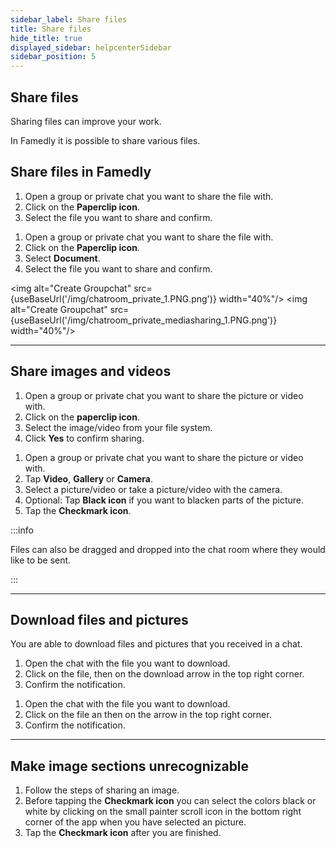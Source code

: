 ```yaml
---
sidebar_label: Share files
title: Share files
hide_title: true
displayed_sidebar: helpcenterSidebar
sidebar_position: 5
---
```




<div class="hero hero--primary">
  <div class="container">
    <h2 class="hero__title">Share files</h2>
    <p class="hero__subtitle">Sharing files can improve your work.</p>
    <p>In Famedly it is possible to share various files.</p>
  </div>
</div>

## Share files in Famedly
    
<Tabs>
  <TabItem value="desktop" label="Desktop" default>
  <ol>
    <li>Open a group or private chat you want to share the file with.</li>
    <li>Click on the <b>Paperclip icon</b>.</li>
    <li>Select the file you want to share and confirm.</li>
  </ol>
  </TabItem>
  <TabItem value="mobile" label="Mobile">
  <ol>
    <li>Open a group or private chat you want to share the file with.</li>
    <li>Click on the <b>Paperclip icon</b>.</li>
    <li>Select <b>Document</b>.</li>
    <li>Select the file you want to share and confirm.</li>
  </ol>
  </TabItem>
</Tabs>

<img alt="Create Groupchat" src={useBaseUrl('/img/chatroom_private_1.PNG.png')} width="40%"/>
<img alt="Create Groupchat" src={useBaseUrl('/img/chatroom_private_mediasharing_1.PNG.png')} width="40%"/>

---

## Share images and videos

<Tabs>
  <TabItem value="desktop" label="Desktop" default>
  <ol>
    <li>Open a group or private chat you want to share the picture or video with.</li>
    <li>Click on the <b>paperclip icon</b>.</li>
    <li>Select the image/video from your file system.</li>
    <li>Click <b>Yes</b> to confirm sharing.</li>
  </ol>
  </TabItem>
  <TabItem value="mobile" label="Mobile">
  <ol>
    <li>Open a group or private chat you want to share the picture or video with.</li>
    <li>Tap <b>Video</b>, <b>Gallery</b> or <b>Camera</b>.</li>
    <li>Select a picture/video or take a picture/video with the camera.</li>
    <li>Optional: Tap <b>Black icon</b> if you want to blacken parts of the picture.</li>
    <li>Tap the <b>Checkmark icon</b>.</li>
  </ol>
  </TabItem>
</Tabs>

:::info

Files can also be dragged and dropped into the chat room where they would like to be sent.

:::

---

## Download files and pictures

You are able to download files and pictures that you received in a chat.
    
<Tabs>
  <TabItem value="desktop" label="Desktop" default>
  <ol>
    <li>Open the chat with the file you want to download.</li>
    <li>Click on the file, then on the download arrow in the top right corner.</li>
    <li>Confirm the notification.</li>
  </ol>
  </TabItem>
  <TabItem value="mobile" label="Mobile">
  <ol>
    <li>Open the chat with the file you want to download.</li>
    <li>Click on the file an then on the arrow in the top right corner.</li>
    <li>Confirm the notification.</li>
  </ol>
  </TabItem>
</Tabs>

---

## Make image sections unrecognizable
    
<Tabs>
  <TabItem value="mobile" label="Mobile">
  <ol>
    <li>Follow the steps of sharing an image.</li>
    <li>Before tapping the <b>Checkmark icon</b> you can select the colors black or white by clicking on the small painter scroll icon in the bottom right corner of the app when you have selected an picture.</li>
    <li>Tap the <b>Checkmark icon</b> after you are finished.</li>
    </ol>
  </TabItem>
</Tabs>
